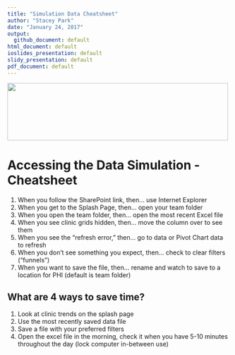 ```yaml
---
title: "Simulation Data Cheatsheet"
author: "Stacey Park"
date: "January 24, 2017"
output: 
  github_document: default
html_document: default
ioslides_presentation: default
slidy_presentation: default
pdf_document: default
---
```


<!--MTL Logo -->
<img src = "https://rawgit.com/lzim/teampsd/teampsd_style/ModelingToLearn_logo1.png"
     height = "130" width = "500">  

# Accessing the Data Simulation - Cheatsheet  
1. When you follow the SharePoint link, then... use Internet Explorer  
2. When you get to the Splash Page, then... open your team folder  
3. When you open the team folder, then... open the most recent Excel file  
4. When you see clinic grids hidden, then... move the column over to see them  
5. When you see the "refresh error," then... go to data or Pivot Chart data to refresh  
6. When you don't see something you expect, then... check to clear filters ("funnels")  
7. When you want to save the file, then... rename and watch to save to a location for PHI (default is team folder)  

## What are 4 ways to save time?  
1. Look at clinic trends on the splash page  
2. Use the most recently saved data file  
3. Save a file with your preferred filters  
4. Open the excel file in the morning, check it when you have 5-10 minutes throughout the day (lock computer in-between use)  
